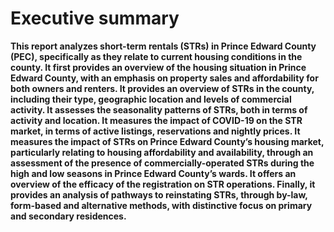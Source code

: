 # Executive summary {-}

**This report analyzes short-term rentals (STRs) in Prince Edward County (PEC), specifically as they relate to current housing conditions in the county. It first provides an overview of the housing situation in Prince Edward County, with an emphasis on property sales and affordability for both owners and renters. It provides an overview of STRs in the county, including their type, geographic location and levels of commercial activity. It assesses the seasonality patterns of STRs, both in terms of activity and location. It measures the impact of COVID-19 on the STR market, in terms of active listings, reservations and nightly prices. It measures the impact of STRs on Prince Edward County’s housing market, particularly relating to housing affordability and availability, through an assessment of the presence of commercially-operated STRs during the high and low seasons in Prince Edward County’s wards. It offers an overview of the efficacy of the registration on STR operations. Finally, it provides an analysis of pathways to reinstating STRs, through by-law, form-based and alternative methods, with distinctive focus on primary and secondary residences.**

\noindent\rule{\textwidth}{1pt}

<!-- **HOUSING IN PRINCE EDWARD COUNTY: SUMMARY ANALYSIS** -->

<!-- - In 2020 and 2021, housing prices in Prince Edward County have been skyrocketing, with a year-over-year increase of  -->
<!-- - In order for 2020 and 2021 housing prices to be affordable for renters in the county, households would require an additional $XX,XXX in after-tax income in Picton, $XX,XXX in TKTK and $XX,XXX in TKTK. -->
<!-- - Up to half of home sales were attributable to new short-term accommodations being created in the county in 2016, while that number was a quarter in 2020.  -->
<!-- - The largest year-over-year increases in rent occurred in 2021, when rents increased by 52%. Renters in Picton spend on average $TKTK more on rent than what is considered affordable, while this number is $TKTK for Wellington. -->

<!-- **SHORT-TERM RENTALS IN PRINCE EDWARD COUNTY: MARKET OVERVIEW** -->

<!-- - There were TKTK active STR listings in Prince Edward County housing units in 2020, which collectively earned $151.4 million. -->
<!-- - Listings in the county are highly decentralized compared to other STR markets in Canada. Picton is the ward with the most active STR listings, followed by Hallowell and Wellington. -->
<!-- - More than two thirds (69.6%) of Prince Edward County’s STR listings are entire homes, and entire homes are responsible for 86.3% of all revenue. -->
<!-- - Revenue is concentrated unevenly among hosts, with the top 10% earning 43.2% of revenue, and the top 1% earning 13.6%, but Prince Edward County has much less revenue concentration than other large cities in Canada. -->
<!-- - Commercial operators who control multiple STR listings account for 34.7% listings and 30.6% revenue, and those shares have been falling consistently since the introduction of the City’s 2018 STR regulations. -->
<!-- - STR activity in Prince Edward County has suffered an unprecedented collapse during the COVID-19 pandemic. -->
<!-- - Reservations since the Covid-19 pandemic are down 25%% compared to pre-pandemic levels. However, prices have been around 75% above the trend in the county: a unique situation in Canadian tourist destination markets. -->

<!-- **SEASONALITY OF THE SHORT-TERM RENTAL MARKET IN PRINCE EDWARD COUNTY** -->

<!-- - TKTK -->
<!-- - TKTK -->
<!-- - TKTK -->
<!-- - TKTK -->
<!-- - TKTK -->

<!-- **SHORT-TERM RENTALS IN PRINCE EDWARD COUNTY: HOUSING IMPACTS** -->

<!-- - Short-term rentals removed TKTK housing units from Prince Edward County’s long-term market in 2020, a decline of XX% since 2019. -->
<!-- - Almost two thirds of all entire-home listings and four in ten private-room listings are dedicated STRs. -->
<!-- - In the Downtown area, 1.9% of all housing has been converted to dedicated STRs, while the figure is 1.5% in Riley Park and 1.4% in Shaughnessy. -->
<!-- - Between 2015 and 2019, STRs have been responsible for a 2.1% increase in average monthly rent, and the average renter household in Prince Edward County has paid an additional $1,390 in rent because of the impact of STRs. -->
<!-- - The number of frequently-rented entire home listings dropped from 2,680 in January 2020 to just 940 in August 2020. -->
<!-- - 39.2% of FREH listings were permanently deactivated and 22.9% were temporarily blocked. -->

<!-- **PRINCE EDWARD COUNTY REGISTRATION ANALYSIS** -->

<!-- - Out of the 963 license applications, 423 were approved, with  total of 351 valid licenses operating prior the the moratorium. -->
<!-- - Picton is the ward that received the most license applications, with 71, followed by Hallowell (60) and Wellington (54). -->
<!-- - During the STA registration period, there was about 1 new STR listing created per day. During the moratorium, the rate of new listings being created on STR platforms remained substantially the same, showing that the registration and moratorium did not directly impact the creation of STA listings in the county, but rather the overall pandemic conditions. -->
<!-- - 331 housing units that were sold since 2016 also applied for a STA license, indicating a strong connection between recent house sales and STR operations. -->


<!-- **PATHWAYS TO REINSTATING SHORT-TERM RENTAL ACCOMODATION REGULATIONS** -->

<!-- - Based on the registration analysis, there are two policy pathways that the county could take to reinstate the STA registration system: Redistribute or Restrict; which could be done for towns and village only or for the entire county. -->
<!-- - By redistributing, the county would emit licenses to primary residence operators only, having the potential to redistribute $6.2 million in STA revenue to 1,000 part-time home sharers, which would earn around $6,200 each, yearly. -->
<!-- - By restricting the number of STAs in the County, 300 licenses would need to be allocated to maintain 2019 STA activity levels, with revenues being shared by a small amount of commercial operators. -->
<!-- - Rent subsidies to encourage owners to keep their unit on the long-term rental market in Prince Edward County would likely not be a potential solutions, since rent supplements would need to be as high as $2,520 in Wellington and $2,360 in the townships. -->

\newpage